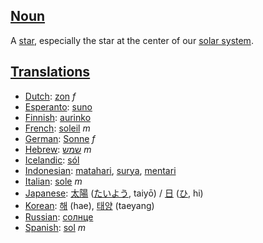 ==[[Noun]]==

A [[star]], especially the star at the center of our [[solar system]].

==[[Translation]]s==

*[[Dutch]]: [[zon]] ''f''
*[[Esperanto]]: [[suno]]
*[[Finnish]]: [[aurinko]]
*[[French]]: [[soleil]] ''m''
*[[German]]: [[Sonne]] ''f''
*[[Hebrew]]: [[שמש]] ''m''
*[[Icelandic]]: [[sól]]
*[[Indonesian]]: [[matahari]], [[surya]], [[mentari]]
*[[Italian]]: [[sole]] ''m''
*[[Japanese]]: [[太陽]] ([[たいよう]], taiyō) / [[日]] ([[ひ]], hi)
*[[Korean]]: [[해]] (hae), [[태양]] (taeyang)
*[[Russian]]: [[солнце]]
*[[Spanish]]: [[sol]] ''m''